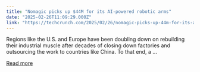 ```yaml
---
title: "Nomagic picks up $44M for its AI-powered robotic arms"
date: "2025-02-26T11:09:29.000Z"
link: "https://techcrunch.com/2025/02/26/nomagic-picks-up-44m-for-its-ai-powered-robotic-arms/"
---
```


Regions like the U.S. and Europe have been doubling down on rebuilding their industrial muscle after decades of closing down factories and outsourcing the work to countries like China. To that end, a ...

[Read more](https://techcrunch.com/2025/02/26/nomagic-picks-up-44m-for-its-ai-powered-robotic-arms/)
